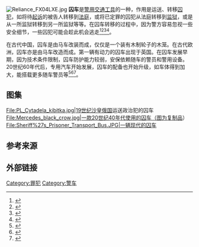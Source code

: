 [[File:Reliance_FX04LXE.jpg|thumb]]
'''囚车'''是[[警用车辆|警用交通工具]]的一种，作用是运送、转移[[囚犯|囚犯]]，如将待[[起诉|起诉]]的被告人转移到[[法庭|法庭]]，或将已定罪的囚犯从法庭转移到[[监狱|监狱]]，或是从一所监狱转移到另一所监狱等等。在囚车转移的过程中，因为警方容易忽视一些安全细节，一些囚犯可能会趁此机会逃走<ref name="Miller2012">{{cite book|author=Wilbur R. Miller|title=The Social History of Crime and Punishment in America: An Encyclopedia|url=https://books.google.com/books?id=vs9wCQAAQBAJ&pg=PT201|date=20 July 2012|publisher=SAGE Publications|isbn=978-1-4833-0593-6|pages=201–}}</ref><ref>{{cite web|author1=Eli Hager|author2=Alysia Santo|url=https://www.nytimes.com/2016/07/07/us/prisoner-transport-vans.html|title=Private Prisoner Vans’ Long Road of Neglect|publisher=New York Times|language=en|accessdate=2018-07-21|archive-date=2018-07-21|archive-url=https://web.archive.org/web/20180721162708/https://www.nytimes.com/2016/07/07/us/prisoner-transport-vans.html|dead-url=no}}</ref><ref>{{cite web|url=http://www.chinatimes.com/cn/realtimenews/20130815002321-260402|title=军囚移监 警宪重装戒护|publisher=中时电子报|accessdate=2018-07-21|archive-date=2018-07-21|archive-url=https://web.archive.org/web/20180721163821/http://www.chinatimes.com/cn/realtimenews/20130815002321-260402|dead-url=no}}</ref><ref>{{cite web|author=Melanie Basich|url=http://www.policemag.com/channel/patrol/articles/2013/05/safe-prisoner-transport.aspx|title=Safe Prisoner Transport|publisher=policemag.com|accessdate=2018-07-21|archive-date=2018-07-21|archive-url=https://web.archive.org/web/20180721162656/http://www.policemag.com/channel/patrol/articles/2013/05/safe-prisoner-transport.aspx|dead-url=no}}</ref>。

在古代中国，囚车是由马车改装而成，仅仅是一个装有木制轮子的木笼。在古代欧洲，囚车亦是由马车改造而成。第一辆有动力的囚车出现于英国。在囚车发展早期，因为技术条件限制，囚车防护能力较弱，安保依赖随车的警员和警用设备。20世纪60年代后，专用汽车开始发展，囚车的配备也开始升级，如车体得到加大，能搭载更多随车警员等<ref>{{cite journal|author1=屈翔|author2=etal|url=http://www.ixueshu.com/document/0ecbe863bc7db6a2318947a18e7f9386.html|title=囚车的发展与分析|journal=兵器装备工程学报|year=2006|volume=27|issue=6|pages=23-26|access-date=2018-07-21|archive-date=2018-07-21|archive-url=https://web.archive.org/web/20180721191953/http://www.ixueshu.com/document/0ecbe863bc7db6a2318947a18e7f9386.html|dead-url=no}}</ref><ref>{{cite journal|url=http://www.ixueshu.com/document/db8f29fca2a2125f318947a18e7f9386.html|author=冯桂明|title=检察机关的囚车配置|publisher=天津检察|year=2013|volume=6|pages=44-45|access-date=2018-07-21|archive-date=2018-07-21|archive-url=https://web.archive.org/web/20180721191956/http://www.ixueshu.com/document/db8f29fca2a2125f318947a18e7f9386.html|dead-url=no}}</ref><ref>{{cite web|url=https://erenow.com/modern/gulagahistoryanneapplebaum/11.html|title=Gulag: A History: Chapter 9-TRANSPORT, ARRIVAL, SELECTION|language=en}}</ref>。

==图集==
<gallery>
File:PL_Cytadela_kibitka.jpg|19世纪[[沙皇俄国|沙皇俄国]]运送政治犯的囚车
File:Mercedes_black_crow.jpg|一款20世纪40年代使用的囚车（图为复制品）
File:Sheriff%27s_Prisoner_Transport_Bus.JPG|一辆现代的囚车
</gallery>

==参考来源==
{{reflist}}

==外部链接==


[[Category:罪犯|Category:罪犯]]
[[Category:警车|Category:警车]]